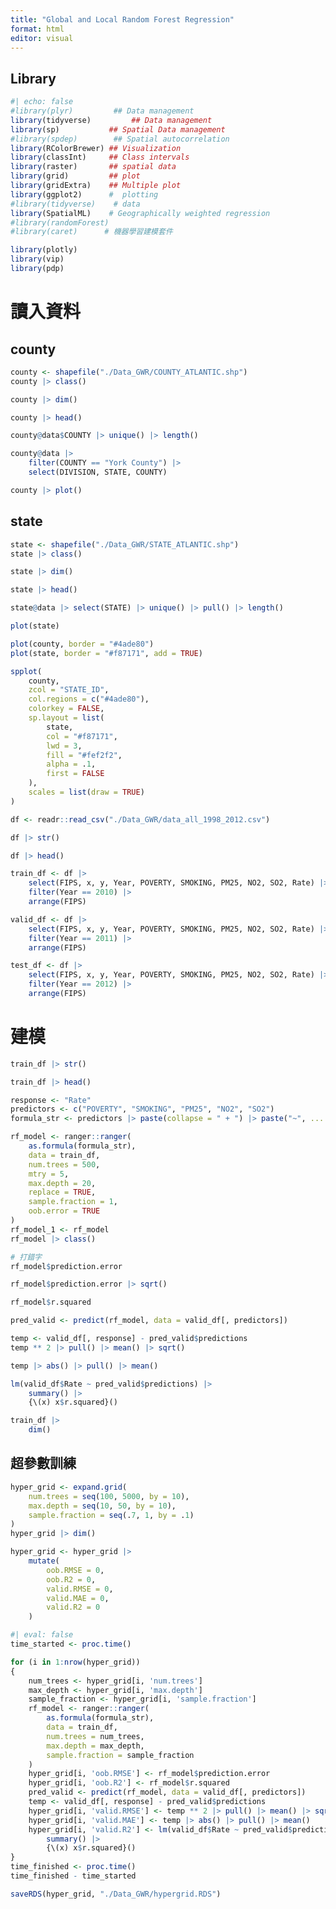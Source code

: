 ```yaml
---
title: "Global and Local Random Forest Regression"
format: html
editor: visual
---
```


## Library

```r
#| echo: false
#library(plyr)         ## Data management
library(tidyverse)         ## Data management
library(sp)           ## Spatial Data management
#library(spdep)        ## Spatial autocorrelation
library(RColorBrewer) ## Visualization
library(classInt)     ## Class intervals
library(raster)       ## spatial data
library(grid)         ## plot
library(gridExtra)    ## Multiple plot
library(ggplot2)      #  plotting
#library(tidyverse)    # data 
library(SpatialML)    # Geographically weighted regression
#library(randomForest)
#library(caret)      # 機器學習建模套件

library(plotly)
library(vip)
library(pdp)
```

# 讀入資料

## county

```r
county <- shapefile("./Data_GWR/COUNTY_ATLANTIC.shp")
county |> class()
```

```r
county |> dim()
```

```r
county |> head()
```

```r
county@data$COUNTY |> unique() |> length()
```

```r
county@data |> 
    filter(COUNTY == "York County") |> 
    select(DIVISION, STATE, COUNTY)
```

```r
county |> plot()
```

## state

```r
state <- shapefile("./Data_GWR/STATE_ATLANTIC.shp")
state |> class()
```

```r
state |> dim()
```

```r
state |> head()
```

```r
state@data |> select(STATE) |> unique() |> pull() |> length()
```

```r
plot(state)
```

```r
plot(county, border = "#4ade80")
plot(state, border = "#f87171", add = TRUE)
```

```r
spplot(
    county,
    zcol = "STATE_ID",
    col.regions = c("#4ade80"),
    colorkey = FALSE,
    sp.layout = list(
        state,
        col = "#f87171",
        lwd = 3,
        fill = "#fef2f2",
        alpha = .1,
        first = FALSE
    ),
    scales = list(draw = TRUE)
)
```

```r
df <- readr::read_csv("./Data_GWR/data_all_1998_2012.csv")
```

```r
df |> str()
```

```r
df |> head()
```

```r
train_df <- df |> 
    select(FIPS, x, y, Year, POVERTY, SMOKING, PM25, NO2, SO2, Rate) |> 
    filter(Year == 2010) |> 
    arrange(FIPS)

valid_df <- df |> 
    select(FIPS, x, y, Year, POVERTY, SMOKING, PM25, NO2, SO2, Rate) |> 
    filter(Year == 2011) |> 
    arrange(FIPS)

test_df <- df |> 
    select(FIPS, x, y, Year, POVERTY, SMOKING, PM25, NO2, SO2, Rate) |> 
    filter(Year == 2012) |> 
    arrange(FIPS)

```

# 建模

```r
train_df |> str()
```

```r
train_df |> head()
```

```r
response <- "Rate"
predictors <- c("POVERTY", "SMOKING", "PM25", "NO2", "SO2")
formula_str <- predictors |> paste(collapse = " + ") |> paste("~", ... = _)
```

```r
rf_model <- ranger::ranger(
    as.formula(formula_str),
    data = train_df,
    num.trees = 500,
    mtry = 5,
    max.depth = 20,
    replace = TRUE,
    sample.fraction = 1,
    oob.error = TRUE
)
rf_model_1 <- rf_model
rf_model |> class()
```

```r
# 打錯字
rf_model$prediction.error
```

```r
rf_model$prediction.error |> sqrt()
```

```r
rf_model$r.squared
```

```r
pred_valid <- predict(rf_model, data = valid_df[, predictors])

temp <- valid_df[, response] - pred_valid$predictions
temp ** 2 |> pull() |> mean() |> sqrt()
```

```r
temp |> abs() |> pull() |> mean()
```

```r
lm(valid_df$Rate ~ pred_valid$predictions) |> 
    summary() |> 
    {\(x) x$r.squared}()
```

```r
train_df |> 
    dim()
```

## 超參數訓練

```r
hyper_grid <- expand.grid(
    num.trees = seq(100, 5000, by = 10),
    max.depth = seq(10, 50, by = 10),
    sample.fraction = seq(.7, 1, by = .1)
)
hyper_grid |> dim()
```

```r
hyper_grid <- hyper_grid |> 
    mutate(
        oob.RMSE = 0, 
        oob.R2 = 0, 
        valid.RMSE = 0, 
        valid.MAE = 0, 
        valid.R2 = 0
    )
```

```r
#| eval: false
time_started <- proc.time()

for (i in 1:nrow(hyper_grid))
{
    num_trees <- hyper_grid[i, 'num.trees']
    max_depth <- hyper_grid[i, 'max.depth']
    sample_fraction <- hyper_grid[i, 'sample.fraction']
    rf_model <- ranger::ranger(
        as.formula(formula_str),
        data = train_df,
        num.trees = num_trees,
        max.depth = max_depth,
        sample.fraction = sample_fraction
    )
    hyper_grid[i, 'oob.RMSE'] <- rf_model$prediction.error
    hyper_grid[i, 'oob.R2'] <- rf_model$r.squared
    pred_valid <- predict(rf_model, data = valid_df[, predictors])
    temp <- valid_df[, response] - pred_valid$predictions
    hyper_grid[i, 'valid.RMSE'] <- temp ** 2 |> pull() |> mean() |> sqrt()
    hyper_grid[i, 'valid.MAE'] <- temp |> abs() |> pull() |> mean()
    hyper_grid[i, 'valid.R2'] <- lm(valid_df$Rate ~ pred_valid$predictions) |> 
        summary() |> 
        {\(x) x$r.squared}()
}
time_finished <- proc.time()
time_finished - time_started

saveRDS(hyper_grid, "./Data_GWR/hypergrid.RDS")
```
